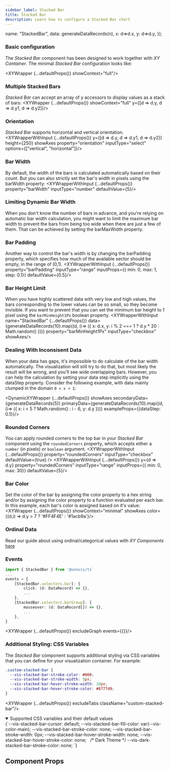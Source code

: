```yaml
---
sidebar_label: Stacked Bar
title: Stacked Bar
description: Learn how to configure a Stacked Bar chart
---
```


  name: "StackedBar",
  data: generateDataRecords(n),
  x: d=>d.x,
  y: d=>d.y,
});

### Basic configuration
The _Stacked Bar_ component has been designed to work together with _XY Container_. The minimal _Stacked Bar_ configuration looks like:

<XYWrapper {...defaultProps()} showContext="full"/>

### Multiple Stacked Bars
_Stacked Bar_ can accept an array of y accessors to display values as a stack of bars:
<XYWrapper {...defaultProps()} showContext="full" y={[d => d.y, d => d.y1, d => d.y2]}/>

### Orientation
_Stacked Bar_ supports horizontal and vertical orientation.
<XYWrapperWithInput {...defaultProps()} y={[d => d.y, d => d.y1, d => d.y2]} height={250} showAxes property="orientation" inputType="select" options={["vertical", "horizontal"]}/>

### Bar Width
By default, the width of the bars is calculated automatically based on their count. But you can also strictly set the bar's width in pixels using the barWidth property:
<XYWrapperWithInput {...defaultProps()} property="barWidth" inputType="number" defaultValue={5}/>

### Limiting Dynamic Bar Width
When you don't know the number of bars in advance, and you're relying on automatic bar width calculation, you might want to limit the
maximum bar width to prevent the bars from being too wide when there are just a few of them. That can be achieved by setting the barMaxWidth property.

### Bar Padding
Another way to control the bar's width is by changing the barPadding property, which specifies how much of the available sector should be empty, in the range of [0,1).
<XYWrapperWithInput {...defaultProps()} property="barPadding" inputType="range" inputProps={{ min: 0, max: 1, step: 0.1}} defaultValue={0.5}/>

### Bar Height Limit
When you have highly scattered data with very low and high values, the bars corresponding to the lower values can be so small, so they become invisible.
If you want to prevent that you can set the minimum bar height to 1 pixel using the `barMinHeight1Px` boolean property.
<XYWrapperWithInput name="StackedBar"
    {...defaultProps()}
    data={generateDataRecords(10).map((d, i)=> ({ x: d.x, y: i % 2 === 1 ? d.y * 20 : Math.random() }))}
    property="barMinHeight1Px"  inputType="checkbox" showAxes/>

### Dealing With Inconsisent Data
When your data has gaps, it's impossible to do calculate of the bar width automatically. The visualization will still try to do that, but most likely the result will be wrong,
and you'll see wide overlapping bars. However, you can help the calculation by setting your data step implicitly using the dataStep property.
Consider the following example, with data mainly clumped in the domain `0 < x < 1`:

<DynamicXYWrapper {...defaultProps()} showAxes secondaryData={generateDataRecords(5)} primaryData={generateDataRecords(10).map((d, i)=> ({ x: i < 5 ? Math.random() : i - 6, y: d.y }))} exampleProps={{dataStep: 0.1}}/>

### Rounded Corners
You can apply rounded corners to the top bar in your _Stacked Bar_ component using the `roundedCorners` property, which accepts
either a `number` (in pixels) or `boolean` argument.
<XYWrapperWithInput
    {...defaultProps()}
    property="roundedCorners"
    inputType="checkbox"
    defaultValue={true}
/>
<XYWrapperWithInput {...defaultProps()} y={d => d.y} property="roundedCorners" inputType="range" inputProps={{ min: 0, max: 30}} defaultValue={5}/>


### Bar Color
Set the color of the bar by assigning the color property to a hex string and/or by assigning the color property to a function evaluated per each bar.
In this example, each bar's color is assigned based on it's value:
<XYWrapper {...defaultProps()} showContext="minimal" showAxes color={(d,i) => d.y > 7 ? '#FF4F4E' : '#1acb9a'}/>

### Ordinal Data
Read our guide about using ordinal/categorical values with _XY Components_ [here](/docs/guides/tips-and-tricks/#displaying-ordinal-values)

### Events
```ts
import { StackedBar } from '@unovis/ts`
...
events = {
    [StackedBar.selectors.bar]: {
        click: (d: DataRecord) => {},
        ...
    },
    [StackedBar.selectors.barGroup]: {
        mouseover: (d: DataRecord[]) => {},
        ...
    },
}
```
<XYWrapper {...defaultProps()} excludeGraph events={{}}/>

### Additional Styling: CSS Variables
The _Stacked Bar_ component supports additional styling via CSS variables that you can define for your visualization container. For example:

```css title="styles.css"
.custom-stacked-bar {
  --vis-stacked-bar-stroke-color: #000;
  --vis-stacked-bar-stroke-width: 5px;
  --vis-stacked-bar-hover-stroke-width: 10px;
  --vis-stacked-bar-hover-stroke-color: #8777d9;
}
```
<XYWrapper {...defaultProps()} excludeTabs className="custom-stacked-bar"/>

<details open>
  <summary>Supported CSS variables and their default values</summary>
  <CodeBlock language="css">
{`--vis-stacked-bar-cursor: default;
--vis-stacked-bar-fill-color: var(--vis-color-main);
--vis-stacked-bar-stroke-color: none;
--vis-stacked-bar-stroke-width: 0px;
--vis-stacked-bar-hover-stroke-width: none;
--vis-stacked-bar-hover-stroke-color: none;
 
/* Dark Theme */
--vis-dark-stacked-bar-stroke-color: none;
`}</CodeBlock>
</details>

## Component Props
<PropTable name="VisStackedBar"></PropTable>
